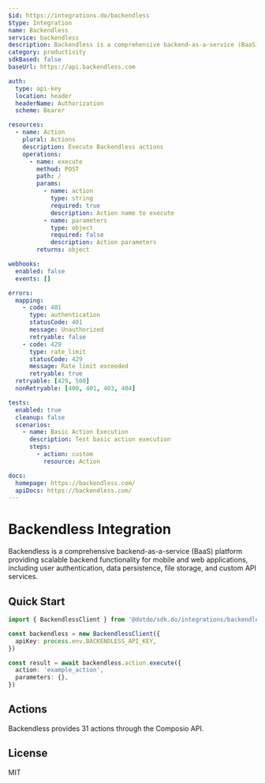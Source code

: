 ```yaml
---
$id: https://integrations.do/backendless
$type: Integration
name: Backendless
service: backendless
description: Backendless is a comprehensive backend-as-a-service (BaaS) platform providing scalable backend functionality for mobile and web applications, including user authentication, data persistence, file storage, and custom API services.
category: productivity
sdkBased: false
baseUrl: https://api.backendless.com

auth:
  type: api-key
  location: header
  headerName: Authorization
  scheme: Bearer

resources:
  - name: Action
    plural: Actions
    description: Execute Backendless actions
    operations:
      - name: execute
        method: POST
        path: /
        params:
          - name: action
            type: string
            required: true
            description: Action name to execute
          - name: parameters
            type: object
            required: false
            description: Action parameters
        returns: object

webhooks:
  enabled: false
  events: []

errors:
  mapping:
    - code: 401
      type: authentication
      statusCode: 401
      message: Unauthorized
      retryable: false
    - code: 429
      type: rate_limit
      statusCode: 429
      message: Rate limit exceeded
      retryable: true
  retryable: [429, 500]
  nonRetryable: [400, 401, 403, 404]

tests:
  enabled: true
  cleanup: false
  scenarios:
    - name: Basic Action Execution
      description: Test basic action execution
      steps:
        - action: custom
          resource: Action

docs:
  homepage: https://backendless.com/
  apiDocs: https://backendless.com/
---
```


# Backendless Integration

Backendless is a comprehensive backend-as-a-service (BaaS) platform providing scalable backend functionality for mobile and web applications, including user authentication, data persistence, file storage, and custom API services.

## Quick Start

```typescript
import { BackendlessClient } from '@dotdo/sdk.do/integrations/backendless'

const backendless = new BackendlessClient({
  apiKey: process.env.BACKENDLESS_API_KEY,
})

const result = await backendless.action.execute({
  action: 'example_action',
  parameters: {},
})
```

## Actions

Backendless provides 31 actions through the Composio API.

## License

MIT
